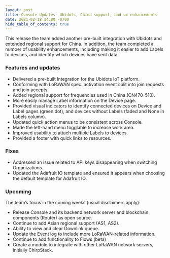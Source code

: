 ```yaml
---
layout: post
title: Console Updates- Ubidots, China support, and ux enhancements
date: 2021-02-18 14:00 -0700
hide_table_of_contents: true
---
```


This release the team added another pre-built integration with Ubidots and extended regional support
for China. In addition, the team completed a number of usability enhancements, including making it
easier to add Labels to devices, and identify which devices have sent data.

<!--truncate-->

### Features and updates

- Delivered a pre-built Integration for the Ubidots IoT platform.
- Conforming with LoRaWAN spec: activation event split into join requests and join accepts.
- Added regional support for frequencies used in China (CN470-510).
- More easily manage Label information on the Device page.
- Provided visual indicators to identify connected devices on Device and Label pages (green dot),
  and devices without Labels (faded and None in Labels column).
- Updated quick action menus to be consistent across Console.
- Made the left-hand menu togglable to increase work area.
- Improved usability to attach multiple Labels to devices.
- Provided a footer with quick links to resources.

### Fixes

- Addressed an issue related to API keys disappearing when switching Organizations.
- Updated the Adafruit IO template and ensured it appears when choosing the default template for
  Adafruit IO.

### Upcoming

The team’s focus in the coming weeks (usual disclaimers apply):

- Release Console and its backend network server and blockchain components (Router) as open source.
- Continue to add Asian regional support (AS1, AS2).
- Ability to view and clear Downlink queue.
- Update the Event log to include more LoRaWAN-related information.
- Continue to add functionality to Flows (beta)
- Create a module to integrate with other LoRaWAN network servers, initially ChirpStack.

